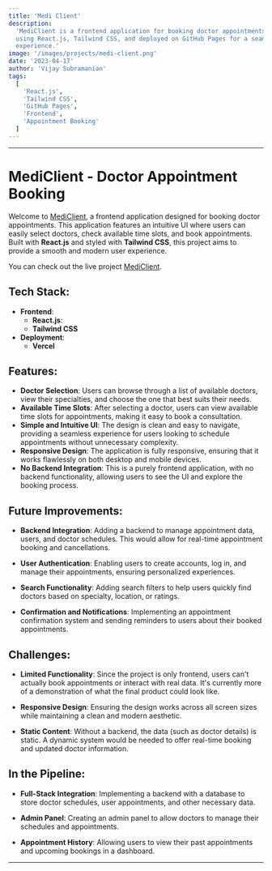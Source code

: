 ```yaml
---
title: 'Medi Client'
description:
  'MediClient is a frontend application for booking doctor appointments. Built
  using React.js, Tailwind CSS, and deployed on GitHub Pages for a seamless user
  experience.'
image: '/images/projects/medi-client.png'
date: '2023-04-17'
author: 'Vijay Subramanian'
tags:
  [
    'React.js',
    'Tailwind CSS',
    'GitHub Pages',
    'Frontend',
    'Appointment Booking'
  ]
---
```


---

# MediClient - Doctor Appointment Booking

Welcome to [MediClient](https://vs-medi-client.vercel.app/), a frontend
application designed for booking doctor appointments. This application features
an intuitive UI where users can easily select doctors, check available time
slots, and book appointments. Built with **React.js** and styled with **Tailwind
CSS**, this project aims to provide a smooth and modern user experience.

You can check out the live project
[MediClient](https://vs-medi-client.vercel.app/).

## Tech Stack:

- **Frontend**:
  - **React.js**:
  - **Tailwind CSS**
- **Deployment**:
  - **Vercel**

## Features:

- **Doctor Selection**: Users can browse through a list of available doctors,
  view their specialties, and choose the one that best suits their needs.
- **Available Time Slots**: After selecting a doctor, users can view available
  time slots for appointments, making it easy to book a consultation.
- **Simple and Intuitive UI**: The design is clean and easy to navigate,
  providing a seamless experience for users looking to schedule appointments
  without unnecessary complexity.
- **Responsive Design**: The application is fully responsive, ensuring that it
  works flawlessly on both desktop and mobile devices.
- **No Backend Integration**: This is a purely frontend application, with no
  backend functionality, allowing users to see the UI and explore the booking
  process.

## Future Improvements:

- **Backend Integration**: Adding a backend to manage appointment data, users,
  and doctor schedules. This would allow for real-time appointment booking and
  cancellations.

- **User Authentication**: Enabling users to create accounts, log in, and manage
  their appointments, ensuring personalized experiences.

- **Search Functionality**: Adding search filters to help users quickly find
  doctors based on specialty, location, or ratings.

- **Confirmation and Notifications**: Implementing an appointment confirmation
  system and sending reminders to users about their booked appointments.

## Challenges:

- **Limited Functionality**: Since the project is only frontend, users can't
  actually book appointments or interact with real data. It's currently more of
  a demonstration of what the final product could look like.

- **Responsive Design**: Ensuring the design works across all screen sizes while
  maintaining a clean and modern aesthetic.

- **Static Content**: Without a backend, the data (such as doctor details) is
  static. A dynamic system would be needed to offer real-time booking and
  updated doctor information.

## In the Pipeline:

- **Full-Stack Integration**: Implementing a backend with a database to store
  doctor schedules, user appointments, and other necessary data.
- **Admin Panel**: Creating an admin panel to allow doctors to manage their
  schedules and appointments.

- **Appointment History**: Allowing users to view their past appointments and
  upcoming bookings in a dashboard.

---
